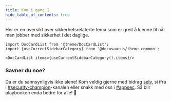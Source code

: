 ```yaml
---
title: Kom i gang 🚀
hide_table_of_contents: true
---
```


Her er en oversikt over sikkerhetsrelaterte tema som er greit å kjenne til når man jobber med sikkerhet i det daglige.

```mdx-code-block
import DocCardList from '@theme/DocCardList';
import {useCurrentSidebarCategory} from '@docusaurus/theme-common';

<DocCardList items={useCurrentSidebarCategory().items}/>
```

### Savner du noe?

Da er du sannsynligvis ikke alene! Kom veldig gjerne med bidrag [selv](https://github.com/navikt/security-playbook),
si ifra i [#security-champion](https://nav-it.slack.com/archives/CN8N938K1)-kanalen eller snakk med oss i [#appsec](https://nav-it.slack.com/archives/C06P91VN27M).
Så blir playbooken enda bedre for alle! 🥰
